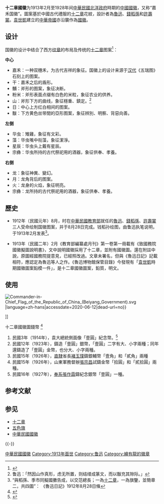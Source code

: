 {{Infobox coat of arms
|name             = 十二章國徽
|image            =Twelve Symbols national emblem of China.svg
|image_width      = 200px
|middle           = 
|middle_width     = 
|middle_caption   = 
|lesser           = 
|lesser_width     = 
|lesser_caption   = 
|image2           = 
|image2_width     =
|image2_caption   = 
|image9           = 
|image3_width     = 
|image3_caption   = 
|armiger            = {{ROC-1912}}<br/>{{flag|Empire of China}}
|year_adopted     = [[民國紀年|民國]]2年（1913年）2月
|year_repealed    = 民國17年（1928年）
|crest            = 
|torse            = 
|shield           = 嘉禾、干、缀有粉米和山形的黼
|supporters       = 華蟲、龍
|compartment      = 
|motto            = 
|orders           = 
|other_elements   = 黻
|earlier_versions = 
|use              = 
}}
{{multiple image
|align = right| direction = horizontal
|header = 
|background color=
|width = 140
|image1 = Douze emblemes des rites memoires historiques V3c23 204.PNG
|width1 = 
|alt1 = 
|caption1 = 传统上的十二章图案
|image2 = Douze emblemes des rites memoires historiques V3c23 205.PNG
|width2 = 
|alt2 = 
|caption2 = 
}}

'''十二章國徽'''为1913年2月至1928年间[[中華民國北洋政府|中華民國北洋政府]]時期的[[中國國徽|中國國徽]]，又称“嘉禾国徽”。圖案基於中國古代禮服的[[十二章|十二章]]花紋，設計者為[[魯迅|魯迅]]、[[錢稻孫|錢稻孫]]和[[許壽裳|許壽裳]]。[[袁世凱|袁世凱]]建立的[[中華帝國|中華帝國]]亦沿襲作為[[國徽|國徽]]。

==设计==
国徽的设计中结合了西方[[纹章|纹章]]的布局及传统的[[十二章|十二章]]图案<ref>{{Cite web |url=http://www.douban.com/note/122173887/ |title=致国务院国徽拟图说明书 鲁迅 |accessdate=2012-10-13 |archive-date=2013-03-30 |archive-url=https://web.archive.org/web/20130330025821/http://www.douban.com/note/122173887/ |dead-url=no }}</ref>：

'''中心'''
* 嘉禾：一种双穗禾，为古代吉祥的象征。国徽上的设计来源于[[汉代|汉代]]《五瑞图》石刻上的图案。
* 干：嘉禾之后的盾形。
* 黼：斧形的图案，象征决断。
* 粉米：斧形表面点缀有白色的米粒，象征农业的供养。
* 山：斧形下方的曲线，象征穩重、鎮定。<ref>鲁迅：「然因山作真形，虑无所置，则结缕成篆文，而以黻充其隙际。」</ref>
* 日：中心上方红白相间的图案。
* 黻：下方黄色丝带間的亞形图案，象征辨別、明察、背惡向善。

'''左侧'''
* 华虫：雉雞，象征有文彩。
* 藻：华虫嘴中衔藻，象征潔淨。
* 星辰：华虫头上戴有星辰。
* 宗彝：华虫所持的古代祭祀用的酒器，象征供奉、孝養。

'''右侧'''
* 龙：象征神異、變幻。
* 月：龙角背后的图案。
* 火：龙身的火焰，象征明亮。
* 宗彝：龙所持的古代祭祀用的酒器，象征供奉、孝養。

==歷史==
*1912年（民國元年）8月，时在[[中華民國教育部|中華民國教育部]]就任的[[魯迅|魯迅]]、[[錢稻孫|錢稻孫]]、[[許壽裳|許壽裳]]三人受命绘制国徽图案，并于8月28日完成。钱稻孙绘图，由鲁迅执笔说明，于1913年2月发表<ref>“與稻孫、季市同擬國擻告成，以交范總長；一為[[十二章|十二章]]，一為旗鑒，並簡章二，共四圖”： 《魯迅日記》1912年8月28日條</ref>。

*1913年（民國二年）2月《教育部編纂處月刊》第一卷第一冊載有《致國務院國徽擬圖說明書》，文中說明國徽採用了十二章，並附有國徽圖。還在附註中說，原圖經國務院提意見，已經照改過。文章未署名，但與《魯迅日記》記載相符，應認定為魯迅等人之作。《魯迅博物館保管目錄》今發現有「[[袁世凱|袁世凱]]時期國徽圖案鉛模一件」，是十二章國徽圖案，鉛質，明文。

==使用==
[[File:Commander-in-Chief_Flag_of_the_Republic_of_China_(Beiyang_Government).svg|thumb]]|language=zh-hans|accessdate=2020-06-12|dead-url=no}}</ref>]]
; 十二章國徽圖錢幣 <ref>{{cite book|author=蘇曄|editor=李菊|title=機制錢掌故：中國金銀銅鎳幣選錄|publisher=中國金融出版社|date=1992-08|page=第153頁|isbn=9787504909404|location=[[北京|北京]]}}</ref>
#民國3年（1914年），袁大總統側面像「壹圓」紀念幣。<ref>{{cite journal|title=民国初年“十二章”国徽图币考略|author1=顧奇|author2=湯可可|journal=中國錢幣|publisher=中國金融出版社|year=1993|issue=第3期}}</ref>
#民國12年（1923年），鑄造「壹圓」銀幣，「壹圓」二字有大、小字兩種；同年還鑄造了「壹圓」金幣，也分大、小字兩種。
#民國15年（1926年），[[直隸|直隸]]省長[[褚玉璞|褚玉璞]]鑄銀輔幣「壹角」和「貳角」兩種
#民國15年（1926年），山東軍務督辦[[張宗昌|張宗昌]]試鑄金幣「拾圓」和「貳拾圓」兩種。
#民國16年（1927年），[[奉系|奉系]][[張作霖|張作霖]]鑄紀念銀幣「壹圓」一種。

==参考文献==
{{Reflist}}

== 参见 ==
{{Portal|汉字文化圈|中华民国|纹章及旗帜}}
* [[十二章|十二章]]
* [[五色旗_(中華民國)|五色旗]]
* [[中華民國國徽|中華民國國徽]]

{{-}}
{{中華民國國家主權象徵}}

[[Category:中華民國國徽|]]
[[Category:1913年面世|Category:1913年面世]]
[[Category:鲁迅|Category:鲁迅]]
[[Category:繪有龍的徽章|Category:繪有龍的徽章]]
